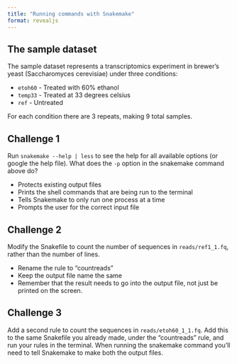 ```yaml
---
title: "Running commands with Snakemake"
format: revealjs
---
```


## The sample dataset

The sample dataset represents a transcriptomics experiment in brewer's yeast (Saccharomyces cerevisiae) under three conditions:

* `etoh60` - Treated with 60% ethanol
* `temp33` - Treated at 33 degrees celsius
* `ref` - Untreated

For each condition there are 3 repeats, making 9 total samples.

## Challenge 1

Run `snakemake --help | less` to see the help for all available options (or google the help file). What does the `-p` option in the snakemake command above do?

* Protects existing output files
* Prints the shell commands that are being run to the terminal <!-- correct -->
* Tells Snakemake to only run one process at a time
* Prompts the user for the correct input file

## Challenge 2

Modify the Snakefile to count the number of sequences in `reads/ref1_1.fq`, rather than the number of lines.

* Rename the rule to "countreads"
* Keep the output file name the same
* Remember that the result needs to go into the output file, not just be printed on the screen.

## Challenge 3

Add a second rule to count the sequences in `reads/etoh60_1_1.fq`. Add this to the same Snakefile you already made, under the "countreads" rule, and run your rules in the terminal. When running the snakemake command you’ll need to tell Snakemake to make both the output files.
